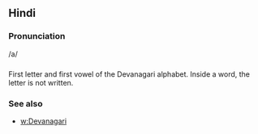 == Hindi ==

=== Pronunciation ===
/a/

=== ===

First letter and first vowel of the Devanagari alphabet.
Inside a word, the letter is not written.

=== See also ===

* [[w:Devanagari]]